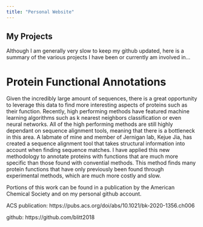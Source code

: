 ```yaml
---
title: "Personal Website"
---
```


## My Projects ##

Although I am generally very slow to keep my github updated, here is a summary of the various projects I have been or currently am involved in... 

# Protein Functional Annotations #
Given the incredibly large amount of sequences, there is a great opportunity to leverage this data to find more interesting aspects of proteins such as their function. Recently, high performing methods have featured machine learning algorithms such as k nearest neighbors classification or even neural networks. All of the high performing methods are still highly dependant on sequence alignment tools, meaning that there is a bottleneck in this area. A labmate of mine and member of Jernigan lab, Kejue Jia, has created a sequence alignment tool that takes structural information into account when finding sequence matches. I have applied this new methodology to annotate proteins with functions that are much more specific than those found with convential methods. This method finds many protein functions that have only previously been found through experimental methods, which are much more costly and slow. 

Portions of this work can be found in a publication by the American Chemical Society and on my personal github account. 

ACS publication: https://pubs.acs.org/doi/abs/10.1021/bk-2020-1356.ch006

github: https://github.com/blitt2018 